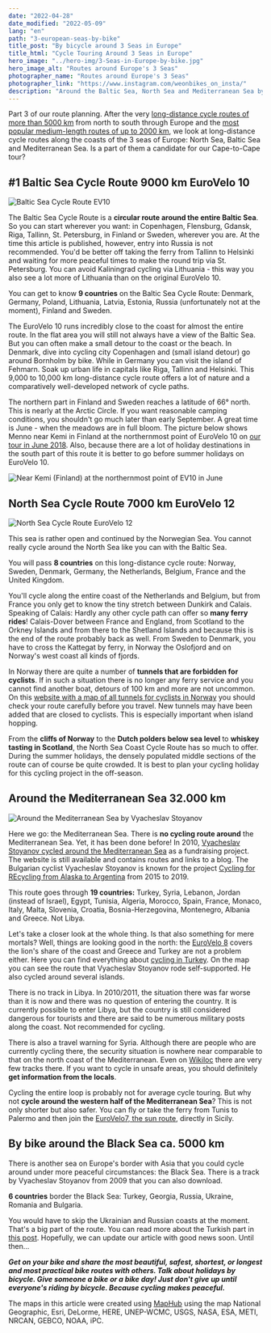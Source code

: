 ```yaml
---
date: "2022-04-28"
date_modified: "2022-05-09"
lang: "en"
path: "3-european-seas-by-bike"
title_post: "By bicycle around 3 Seas in Europe"
title_html: "Cycle Touring Around 3 Seas in Europe"
hero_image: "../hero-img/3-Seas-in-Europe-by-bike.jpg"
hero_image_alt: "Routes around Europe's 3 Seas"
photographer_name: "Routes around Europe's 3 Seas"
photographer_link: "https://www.instagram.com/weonbikes_on_insta/"
description: "Around the Baltic Sea, North Sea and Mediterranean Sea by bicycle? In this article you'll find cycling routes for such adventures. With GPX for download."
---
```



Part 3 of our route planning. After the very [long-distance cycle routes of more than 5000 km](https://weonbikes.com/en/blog/7-cycling-routes-europe-north-to-south/) from north to south through Europe and the [most popular medium-length routes of up to 2000 km](https://weonbikes.com/en/blog/7-cycling-routes-for-bike-tour-holidays/), we look at long-distance cycle routes along the coasts of the 3 seas of Europe: North Sea, Baltic Sea and Mediterranean Sea. Is a part of them a candidate for our Cape-to-Cape tour?

<SevenRoutesDownload link="https://drive.google.com/drive/folders/1hx0_4M5TXVaB1UR2cyQWejMQooa1bTeM?usp=sharing" />

## #1 Baltic Sea Cycle Route 9000 km EuroVelo 10

![Baltic Sea Cycle Route EV10](../img/BalticSeaCycleRouteEV10.jpg)

The Baltic Sea Cycle Route is a **circular route around the entire Baltic Sea**. So you can start wherever you want: in Copenhagen, Flensburg, Gdansk, Riga, Tallinn, St. Petersburg, in Finland or Sweden, wherever you are. At the time this article is published, however, entry into Russia is not recommended. You'd be better off taking the ferry from Tallinn to Helsinki and waiting for more peaceful times to make the round trip via St. Petersburg. You can avoid Kaliningrad cycling via Lithuania - this way you also see a lot more of Lithuania than on the original EuroVelo 10.

You can get to know **9 countries** on the Baltic Sea Cycle Route: Denmark, Germany, Poland, Lithuania, Latvia, Estonia, Russia (unfortunately not at the moment), Finland and Sweden.

The EuroVelo 10 runs incredibly close to the coast for almost the entire route. In the flat area you will still not always have a view of the Baltic Sea. But you can often make a small detour to the coast or the beach. In Denmark, dive into cycling city Copenhagen and (small island detour) go around Bornholm by bike. While in Germany you can visit the island of Fehmarn. Soak up urban life in capitals like Riga, Tallinn and Helsinki. This 9,000 to 10,000 km long-distance cycle route offers a lot of nature and a comparatively well-developed network of cycle paths.

The northern part in Finland and Sweden reaches a latitude of 66° north. This is nearly at the Arctic Circle. If you want reasonable camping conditions, you shouldn't go much later than early September. A great time is June - when the meadows are in full bloom. The picture below shows Menno near Kemi in Finland at the northernmost point of EuroVelo 10 on [our tour in June 2018](https://weonbikes.com/en/book/). Also, because there are a lot of holiday destinations in the south part of this route it is better to go before summer holidays on EuroVelo 10.

![Near Kemi (Finland) at the northernmost point of EV10 in June](../img/near-Kemi-Finland.jpg)

## North Sea Cycle Route 7000 km EuroVelo 12

![North Sea Cycle Route EuroVelo 12](../img/NorthSeaCycleRouteEV12.jpg)

This sea is rather open and continued by the Norwegian Sea. You cannot really cycle around the North Sea like you can with the Baltic Sea.

You will pass **8 countries** on this long-distance cycle route: Norway, Sweden, Denmark, Germany, the Netherlands, Belgium, France and the United Kingdom.

You'll cycle along the entire coast of the Netherlands and Belgium, but from France you only get to know the tiny stretch between Dunkirk and Calais. Speaking of Calais: Hardly any other cycle path can offer so **many ferry rides**! Calais-Dover between France and England, from Scotland to the Orkney Islands and from there to the Shetland Islands and because this is the end of the route probably back as well. From Sweden to Denmark, you have to cross the Kattegat by ferry, in Norway the Oslofjord and on Norway's west coast all kinds of fjords.

In Norway there are quite a number of **tunnels that are forbidden for cyclists**. If in such a situation there is no longer any ferry service and you cannot find another boat, detours of 100 km and more are not uncommon. On this [website with a map of all tunnels for cyclists in Norway](https://www.cycletourer.co.uk/maps/tunnelmaplrge.shtml) you should check your route carefully before you travel. New tunnels may have been added that are closed to cyclists. This is especially important when island hopping.

From the **cliffs of Norway** to the **Dutch polders below sea level** to **whiskey tasting in Scotland**, the North Sea Coast Cycle Route has so much to offer. During the summer holidays, the densely populated middle sections of the route can of course be quite crowded. It is best to plan your cycling holiday for this cycling project in the off-season.

## Around the Mediterranean Sea 32.000 km

![Around the Mediterranean Sea by Vyacheslav Stoyanov](../img/MedeterranianCycleRoute.jpg)

Here we go: the Mediterranean Sea. There is **no cycling route around** the Mediterranean Sea. Yet, it has been done before! In 2010, [Vyacheslav Stoyanov cycled around the Mediterranean Sea](http://www.vyacheslavstoyanov.com/) as a fundraising project. The website is still available and contains routes and links to a blog. The Bulgarian cyclist Vyacheslav Stoyanov is known for the project [Cycling for REcycling from Alaska to Argentina](http://www.cycle4recycle.com/) from 2015 to 2019.

This route goes through **19 countries:** Turkey, Syria, Lebanon, Jordan (instead of Israel), Egypt, Tunisia, Algeria, Morocco, Spain, France, Monaco, Italy, Malta, Slovenia, Croatia, Bosnia-Herzegovina, Montenegro, Albania and Greece. Not Libya.

Let's take a closer look at the whole thing. Is that also something for mere mortals? Well, things are looking good in the north: the [EuroVelo 8](https://weonbikes.com/en/blog/7-cycling-routes-europe-north-to-south/#7-mediterranean-route-7500-km-eurovelo-8) covers the lion's share of the coast and Greece and Turkey are not a problem either. Here you can find everything about [cycling in Turkey](https://cycloscope.net/cycling-turkey). On the map you can see the route that Vyacheslav Stoyanov rode self-supported. He also cycled around several islands.

There is no track in Libya. In 2010/2011, the situation there was far worse than it is now and there was no question of entering the country. It is currently possible to enter Libya, but the country is still considered dangerous for tourists and there are said to be numerous military posts along the coast. Not recommended for cycling.

There is also a travel warning for Syria. Although there are people who are currently cycling there, the security situation is nowhere near comparable to that on the north coast of the Mediterranean. Even on [Wikiloc](https://www.wikiloc.com/) there are very few tracks there. If you want to cycle in unsafe areas, you should definitely **get information from the locals**.

Cycling the entire loop is probably not for average cycle touring. But why not **cycle around the western half of the Mediterranean Sea**? This is not only shorter but also safer. You can fly or take the ferry from Tunis to Palermo and then join the [EuroVelo7, the sun route](https://weonbikes.com/en/blog/7-cycling-routes-europe-north-to-south/#3-sun-route-7700-km-eurovelo-7), directly in Sicily.

## By bike around the Black Sea ca. 5000 km

There is another sea on Europe's border with Asia that you could cycle around under more peaceful circumstances: the Black Sea. There is a track by Vyacheslav Stoyanov from 2009 that you can also download.

**6 countries** border the Black Sea: Turkey, Georgia, Russia, Ukraine, Romania and Bulgaria.

You would have to skip the Ukrainian and Russian coasts at the moment. That's a big part of the route. You can read more about the Turkish part in [this post](https://tortoiseandhareontour.com/cycling-along-the-black-sea-coast/). Hopefully, we can update our article with good news soon. Until then...

**_Get on your bike and share the most beautiful, safest, shortest, or longest and most practical bike routes with others. Talk about holidays by bicycle. Give someone a bike or a bike day! Just don't give up until everyone's riding by bicycle. Because cycling makes peaceful._**

<SevenRoutesDownload link="https://drive.google.com/drive/folders/1hx0_4M5TXVaB1UR2cyQWejMQooa1bTeM?usp=sharing" />

The maps in this article were created using [MapHub](https://maphub.net/) using the map National Geographic, Esri, DeLorme, HERE, UNEP-WCMC, USGS, NASA, ESA, METI, NRCAN, GEBCO, NOAA, iPC.
